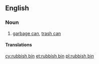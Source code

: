 ==English==

===Noun===
{{en-noun}}

# {{Australian|NZ|British}} [[garbage can]], [[trash can]]

====Translations====
{{trans-see|garbage can}}

[[cy:rubbish bin]]
[[et:rubbish bin]]
[[pl:rubbish bin]]